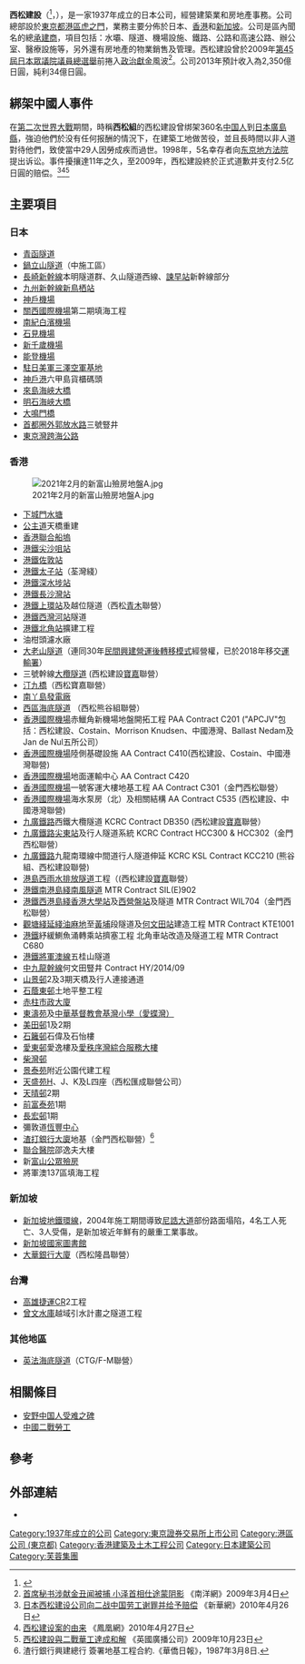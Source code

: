 {{Infobox company
| name = 西松建設株式会社
| name_en = Nishimatsu Construction Co., Ltd.
| logo = 西松建設「未来を創る現場力」.jpg
| caption = 
| type =
| original_text =
| other_text =
| traded_as =
| com_code =
| ROC_UBN =
| fate =
| predecessor =
| successor =
| foundation = {{Start date|1937|9|20}}
| defunct = <!-- {{End date|YYYY|MM|DD}} -->
| location = 日本[[東京都|東京都]][[港區_(東京都)|港區]]虎之門一丁目20番10号
| locations =
| area_served =
| founder =
| chairman =
| president = 近藤晴貞
| MD =
| GM =
| CEO =
| COO =
| CFO =
| CMO =
| key_people =
| industry = 建築業、開發業、[[房地產|房地產]]業
| products =
| services =
| revenue =
| operating_income =
| net_income =
| aum = <!-- Only used with financial services companies -->
| assets = 235億日圓
| equity =
| owner =
| num_employees = 2,309人（2013年3月）
| parent =
| divisions =
| subsid =
| homepage = {{URL|http://www.nishimatsu.co.jp/}}
| zip_code =
| telephone_no =
| slogan =
| capital =
| market_value =
| P/E ratio =
| earnings per share =
| Net asset value =
| accounting_period =
| major_shareholder =
| footnotes =
}}
'''西松建設'''（{{tyo|1820}}<ref>{{Cite web |url=http://www.reuters.com/finance/stocks/overview?symbol=1820.T |title=路透社 公司概要 |access-date=2013-08-08 |archive-date=2016-03-05 |archive-url=https://web.archive.org/web/20160305020727/http://www.reuters.com/finance/stocks/overview?symbol=1820.T |dead-url=no }}</ref>，{{lang-en|'''Nishimatsu Construction Co., Ltd.'''}}），是一家1937年成立的日本公司，經營建築業和房地產事務。公司總部設於[[東京都|東京都]][[港區_(東京都)|港區]][[虎之門|虎之門]]，業務主要分佈於日本、[[香港|香港]]和[[新加坡|新加坡]]。公司是區內聞名的總[[承建商|承建商]]，項目包括：水壩、隧道、機場設施、鐵路、公路和高速公路、辦公室、醫療設施等，另外還有房地產的物業銷售及管理。西松建設曾於2009年[[第45屆日本眾議院議員總選舉|第45屆日本眾議院議員總選舉]]前捲入[[政治獻金|政治獻金]]風波<ref>[http://www.nanyang.com/node/164844 首席秘书涉献金丑闻被捕 小泽首相仕途蒙阴影] {{Wayback|url=http://www.nanyang.com/node/164844 |date=20160304124958 }}《南洋網》2009年3月4日</ref>。公司2013年預計收入為2,350億日圓，純利34億日圓。

== 綁架中國人事件 ==

在[[第二次世界大戰|第二次世界大戰]]期間，時稱'''西松組'''的西松建設曾绑架360名[[中国人|中国人]]到[[日本|日本]][[廣島縣|廣島縣]]，強迫他們於没有任何报酬的情況下，在建築工地做苦役，並且長時間以非人道對待他們，致使當中29人因勞成疾而過世。1998年，5名幸存者向[[东京地方法院|东京地方法院]]提出诉讼。事件擾攘達11年之久，至2009年，西松建設終於正式道歉并支付2.5亿日圓的赔偿。<ref>[http://news.xinhuanet.com/world/2010-04/26/c_1257467.htm 日本西松建设公司向二战中国劳工谢罪并给予赔偿] {{Wayback|url=http://news.xinhuanet.com/world/2010-04/26/c_1257467.htm |date=20151101052633 }}《新華網》2010年4月26日</ref><ref>[http://news.ifeng.com/history/special/hghpjng/ziliao/detail_2010_04/27/1462658_0.shtml 西松建设案的由来] {{Wayback|url=http://news.ifeng.com/history/special/hghpjng/ziliao/detail_2010_04/27/1462658_0.shtml |date=20111118132410 }}《鳳凰網》2010年4月27日</ref><ref>[http://www.bbc.co.uk/zhongwen/trad/world/2009/10/091023_jp_compensation_deal.shtml 西松建設與二戰華工達成和解] {{Wayback|url=http://www.bbc.co.uk/zhongwen/trad/world/2009/10/091023_jp_compensation_deal.shtml |date=20100503023631 }}《英國廣播公司》2009年10月23日</ref>

== 主要項目 ==

=== 日本 ===
* [[青函隧道|青函隧道]]
* [[鍋立山隧道|鍋立山隧道]]（中施工區）
* [[九州新幹線_(長崎線)|長崎新幹線]]本明隧道群、久山隧道西線、[[諫早站|諫早站]]新幹線部分
* [[九州新幹線|九州新幹線]][[新鳥栖站|新鳥栖站]]
* [[神戶機場|神戶機場]]
* [[關西國際機場|關西國際機場]]第二期填海工程
* [[南紀白濱機場|南紀白濱機場]]
* [[石見機場|石見機場]]
* [[新千歲機場|新千歲機場]]
* [[能登機場|能登機場]]
* [[三澤飛行場|駐日美軍三澤空軍基地]]
* [[神戶港|神戶港]]六甲島貨櫃碼頭
* [[來島海峽大橋|來島海峽大橋]]
* [[明石海峽大橋|明石海峽大橋]]
* [[大鳴門橋|大鳴門橋]]
* [[首都圈外郭放水路|首都圈外郭放水路]]三號豎井
* [[東京灣跨海公路|東京灣跨海公路]]

=== 香港 ===
[[File:2021年2月的新富山殮房地盤A.jpg|thumb]]
* [[下城門水塘|下城門水塘]]
* [[公主道|公主道]]天橋重建
* [[香港聯合船塢|香港聯合船塢]]
* [[港鐵|港鐵]][[尖沙咀站|尖沙咀站]]
* [[港鐵|港鐵]][[佐敦站|佐敦站]]
* [[港鐵|港鐵]][[太子站|太子站]]（荃灣綫）
* [[港鐵|港鐵]][[深水埗站|深水埗站]]
* [[港鐵|港鐵]][[長沙灣站|長沙灣站]]
* [[港鐵|港鐵]][[上環站|上環站]]及越位隧道（西松[[青木建設|青木]]聯營）
* [[港鐵|港鐵]][[西灣河站|西灣河站]]隧道
* [[港鐵|港鐵]][[北角站|北角站]]擴建工程
* 油柑頭濾水廠
* [[大老山隧道|大老山隧道]]（連同30年[[民間興建營運後轉移模式|民間興建營運後轉移模式]]經營權，已於2018年移交[[運輸署|運輸署]]）
* 三號幹線[[大欖隧道|大欖隧道]] (西松建設[[布依格|寶嘉]]聯營）
* [[汀九橋|汀九橋]]（西松寶嘉聯營）
* [[南丫島發電廠|南丫島發電廠]]
* [[西區海底隧道|西區海底隧道]] （西松熊谷組聯營）
* [[香港國際機場|香港國際機場]]赤鱲角新機場地盤開拓工程 PAA Contract C201 ("APCJV"包括：西松建設、Costain、Morrison Knudsen、中國港灣、Ballast Nedam及Jan de Nul五所公司）
* [[香港國際機場|香港國際機場]]陸側基礎設施 AA Contract C410(西松建設、Costain、中國港灣聯營)
* [[香港國際機場|香港國際機場]]地面運輸中心 AA Contract C420
* [[香港國際機場|香港國際機場]]一號客運大樓地基工程 AA Contract C301（金門西松聯營）
* [[香港國際機場|香港國際機場]]海水泵房（北）及相關結構 AA Contract C535 (西松建設、中國港灣聯營)
* [[九廣鐵路|九廣鐵路]]西鐵大欖隧道 KCRC Contract DB350 (西松建設[[布依格|寶嘉]]聯營）
* [[九廣鐵路|九廣鐵路]][[尖東站|尖東站]]及行人隧道系統 KCRC Contract HCC300 & HCC302（金門西松聯營）
* [[九廣鐵路|九廣鐵路]]九龍南環線中間道行人隧道伸延 KCRC KSL Contract KCC210 (熊谷組、西松建設聯營)
* [[港島西雨水排放隧道|港島西雨水排放隧道]]工程（(西松建設[[布依格|寶嘉]]聯營）
* [[港鐵|港鐵]][[南港島綫|南港島綫]][[南風隧道|南風隧道]] MTR Contract SIL(E)902
* [[港鐵|港鐵]][[港島綫西延|西港島綫]][[香港大學站|香港大學站]]及[[西營盤站|西營盤站]]及隧道 MTR Contract WIL704（金門西松聯營）
* [[觀塘綫延綫|觀塘綫延綫]][[油麻地|油麻地]]至[[黃埔站_(香港)|黃埔]]段隧道及[[何文田站|何文田站]]建造工程 MTR Contract KTE1001
* [[港鐵|港鐵]]紓緩鰂魚涌轉乘站擠塞工程 北角車站改造及隧道工程 MTR Contract C680
* [[港鐵|港鐵]][[將軍澳線|將軍澳線]]五桂山隧道
* [[中九龍幹線|中九龍幹線]]何文田豎井 Contract HY/2014/09
* [[山景邨|山景邨]]2及3期天橋及行人連接通道
* [[石蔭東邨|石蔭東邨]]土地平整工程
* [[赤柱市政大廈|赤柱市政大廈]]
* [[東濤苑|東濤苑]]及[[中華基督教會基灣小學（愛蝶灣）|中華基督教會基灣小學（愛蝶灣）]]
* [[美田邨|美田邨]]1及2期
* [[石籬邨|石籬邨]]石偉及石怡樓
* [[愛東邨|愛東邨]]愛逸樓及[[愛秩序灣綜合服務大樓|愛秩序灣綜合服務大樓]]
* [[柴灣邨|柴灣邨]]
* [[景泰苑|景泰苑]]附近公園代建工程
* [[天盛苑|天盛苑]]H、J、K及L四座（西松匯成聯營公司）
* [[天晴邨|天晴邨]]2期
* [[富泰邨|前富泰苑]]1期
* [[長宏邨|長宏邨]]1期
* 彌敦道[[恆豐中心|恆豐中心]]
* [[渣打銀行大廈_(香港)|渣打銀行大廈]]地基（金門西松聯營）<ref>渣行銀行興建總行 簽署地基工程合約.《華僑日報》，1987年3月8日.</ref>
* [[基督教聯合醫院|聯合醫院]]邵逸夫大樓
* 新[[富山公眾殮房|富山公眾殮房]]
* 將軍澳137區填海工程

=== 新加坡 ===

* [[新加坡地鐵環線|新加坡地鐵環線]]，2004年施工期間導致[[尼誥大道|尼誥大道]]部份路面塌陷，4名工人死亡、3人受傷，是新加坡近年鮮有的嚴重工業事故。
* [[新加坡國家圖書館|新加坡國家圖書館]]
* [[大華銀行大廈|大華銀行大廈]]（西松隆昌聯營）

=== 台灣 ===

* [[高雄捷運|高雄捷運]]CR2工程
* [[曾文水庫|曾文水庫]]越域引水計畫之隧道工程

=== 其他地區 ===
* [[英法海底隧道|英法海底隧道]]（CTG/F-M聯營）

== 相關條目 ==

* [[安野中国人受难之碑|安野中国人受难之碑]]
* [[中國二戰勞工|中國二戰勞工]]

== 參考 ==
{{reflist}}

== 外部連結 ==

* {{Official website|http://www.nishimatsu.co.jp/}}{{ja}}

{{coord|35.667556|139.749400|type:landmark|format=dms|display=title}}

{{DEFAULTSORT:Nishimatsu Kensetsu}}
[[Category:1937年成立的公司|Category:1937年成立的公司]]
[[Category:東京證券交易所上市公司|Category:東京證券交易所上市公司]]
[[Category:港區公司_(東京都)|Category:港區公司 (東京都)]]
[[Category:香港建築及土木工程公司|Category:香港建築及土木工程公司]]
[[Category:日本建築公司|Category:日本建築公司]]
[[Category:芙蓉集團|Category:芙蓉集團]]